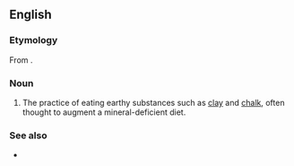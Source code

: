 ==English==
{{wikipedia}}

===Etymology===
From {{affix|en|geo-|-phagy}}.

===Noun===
{{en-noun|-}}

# The practice of eating earthy substances such as [[clay]] and [[chalk]], often thought to augment a mineral-deficient diet.

===See also===
* {{l|en|pica}}